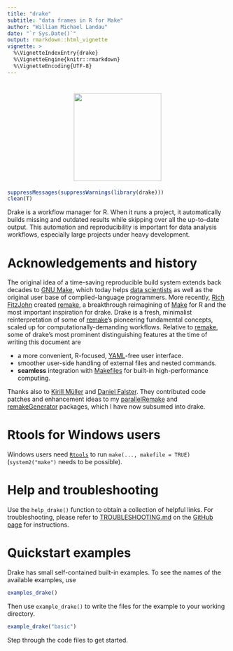 ```yaml
---
title: "drake"
subtitle: "data frames in R for Make"
author: "William Michael Landau"
date: "`r Sys.Date()`"
output: rmarkdown::html_vignette
vignette: >
  %\VignetteIndexEntry{drake}
  %\VignetteEngine{knitr::rmarkdown}
  %\VignetteEncoding{UTF-8}
---
```


<h1 align="center">
  <img width="200" src="../inst/logo.png" alt="" style = "border: none">
</h1>

```r
suppressMessages(suppressWarnings(library(drake)))
clean(T)
```

Drake is a workflow manager for R. When it runs a project, it automatically builds missing and outdated results while skipping over all the up-to-date output. This automation and reproducibility is important for data analysis workflows, especially large projects under heavy development.

# Acknowledgements and history

The original idea of a time-saving reproducible build system extends back decades to [GNU Make](http://kbroman.org/minimal_make/), which today helps [data scientists](http://blog.kaggle.com/2012/10/15/make-for-data-scientists/) as well as the original user base of complied-language programmers. More recently, [Rich FitzJohn](http://richfitz.github.io/) created [remake](https://github.com/richfitz/remake), a breakthrough reimagining of [Make](http://kbroman.org/minimal_make/) for R and the most important inspiration for drake. Drake is a fresh, minimalist reinterpretation of some of  [remake](https://github.com/richfitz/remake)'s pioneering fundamental concepts, scaled up for computationally-demanding workflows. Relative to [remake](https://github.com/richfitz/remake), some of drake's most prominent distinguishing features at the time of writing this document are

- a more convenient, R-focused, [YAML](http://yaml.org/)-free user interface.
- smoother user-side handling of external files and nested commands.
- **seamless** integration with [Makefiles](http://kbroman.org/minimal_make/) for built-in high-performance computing.

Thanks also to [Kirill M&uuml;ller](http://krlmlr.github.io/) and [Daniel Falster](http://danielfalster.com/). They contributed code patches and enhancement ideas to my [parallelRemake](https://github.com/wlandau/parallelRemake) and [remakeGenerator](https://github.com/wlandau/remakeGenerator) packages, which I have now subsumed into drake.

# Rtools for Windows users

Windows users need [`Rtools`](https://cran.r-project.org/bin/windows/Rtools/) to run `make(..., makefile = TRUE)` (`system2("make")` needs to be possible).

# Help and troubleshooting

Use the `help_drake()` function to obtain a collection of helpful links. For troubleshooting, please refer to [TROUBLESHOOTING.md](https://github.com/wlandau-lilly/drake/blob/master/TROUBLESHOOTING.md) on the [GitHub page](https://github.com/wlandau-lilly/drake) for instructions.


# Quickstart examples

Drake has small self-contained built-in examples. To see the names of the available examples, use

```r
examples_drake()
```

Then use `example_drake()` to write the files for the example to your working directory.

```r
example_drake("basic")
```

Step through the code files to get started.
